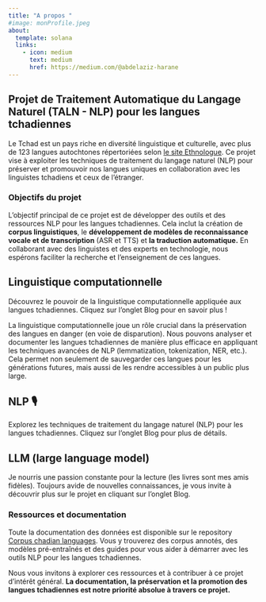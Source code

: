 ```yaml
---
title: "A propos "
#image: monProfile.jpeg
about:
  template: solana
  links:
    - icon: medium
      text: medium
      href: https://medium.com/@abdelaziz-harane  
---
```


## Projet de Traitement Automatique du Langage Naturel (TALN - NLP) pour les langues tchadiennes

Le Tchad est un pays riche en diversité linguistique et culturelle, avec plus de 123 langues autochtones répertoriées selon [le site Ethnologue](https://www.ethnologue.com/country/TD/). Ce projet vise à exploiter les techniques de traitement du langage naturel (NLP) pour préserver et promouvoir nos langues uniques en collaboration avec les linguistes tchadiens et ceux de l'étranger.

### Objectifs du projet

L'objectif principal de ce projet est de développer des outils et des ressources NLP pour les langues tchadiennes. Cela inclut la création de **corpus linguistiques**, le **développement de modèles de reconnaissance vocale et de transcription** (ASR et TTS) et **la traduction automatique.** En collaborant avec des linguistes et des experts en technologie, nous espérons faciliter la recherche et l'enseignement de ces langues.

::: panel-tabset
## Linguistique computationnelle

Découvrez le pouvoir de la linguistique computationnelle appliquée aux langues tchadiennes. Cliquez sur l'onglet Blog pour en savoir plus !

La linguistique computationnelle joue un rôle crucial dans la préservation des langues en danger (en voie de disparution). Nous pouvons analyser et documenter les langues tchadiennes de manière plus efficace en appliquant les techniques avancées de NLP (lemmatization, tokenization, NER, etc.). Cela permet non seulement de sauvegarder ces langues pour les générations futures, mais aussi de les rendre accessibles à un public plus large.

## NLP 🎙️

Explorez les techniques de traitement du langage naturel (NLP) pour les langues tchadiennes. Cliquez sur l'onglet Blog pour plus de détails.

## LLM (large language model)

Je nourris une passion constante pour la lecture (les livres sont mes amis fidèles). Toujours avide de nouvelles connaissances, je vous invite à découvrir plus sur le projet en cliquant sur l'onglet Blog.
:::

### Ressources et documentation

Toute la documentation des données est disponible sur le repository [Corpus chadian languages](https://github.com/abdelazizharane/Corpus-Chadian-Languages/). Vous y trouverez des corpus annotés, des modèles pré-entraînés et des guides pour vous aider à démarrer avec les outils NLP pour les langues tchadiennes.

Nous vous invitons à explorer ces ressources et à contribuer à ce projet d'intérêt général. **La documentation, la préservation et la promotion des langues tchadiennes est notre priorité absolue à travers ce projet.**
